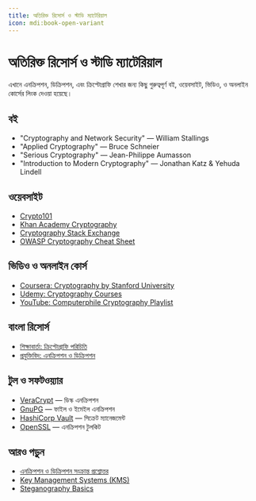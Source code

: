 ```yaml
---
title: অতিরিক্ত রিসোর্স ও স্টাডি ম্যাটেরিয়াল
icon: mdi:book-open-variant
---
```


# অতিরিক্ত রিসোর্স ও স্টাডি ম্যাটেরিয়াল

এখানে এনক্রিপশন, ডিক্রিপশন, এবং ক্রিপ্টোগ্রাফি শেখার জন্য কিছু গুরুত্বপূর্ণ বই, ওয়েবসাইট, ভিডিও, ও অনলাইন কোর্সের লিংক দেওয়া হয়েছে।

## বই
- "Cryptography and Network Security" — William Stallings
- "Applied Cryptography" — Bruce Schneier
- "Serious Cryptography" — Jean-Philippe Aumasson
- "Introduction to Modern Cryptography" — Jonathan Katz & Yehuda Lindell

## ওয়েবসাইট
- [Crypto101](https://crypto101.io/)
- [Khan Academy Cryptography](https://www.khanacademy.org/computing/computer-science/cryptography)
- [Cryptography Stack Exchange](https://crypto.stackexchange.com/)
- [OWASP Cryptography Cheat Sheet](https://cheatsheetseries.owasp.org/cheatsheets/Cryptographic_Storage_Cheat_Sheet.html)

## ভিডিও ও অনলাইন কোর্স
- [Coursera: Cryptography by Stanford University](https://www.coursera.org/learn/crypto)
- [Udemy: Cryptography Courses](https://www.udemy.com/topic/cryptography/)
- [YouTube: Computerphile Cryptography Playlist](https://www.youtube.com/playlist?list=PLzH6n4zXuckr6QmQFQw1rT0QyQb6jV1Lw)

## বাংলা রিসোর্স
- [শিক্ষাবার্তা: ক্রিপ্টোগ্রাফি পরিচিতি](https://www.shikkhabarta.com/cryptography-intro-bangla/)
- [প্রযুক্তিবিদ: এনক্রিপশন ও ডিক্রিপশন](https://www.projukti.com/encryption-decryption-bangla/)

## টুল ও সফটওয়্যার
- [VeraCrypt](https://www.veracrypt.fr/en/Home.html) — ডিস্ক এনক্রিপশন
- [GnuPG](https://gnupg.org/) — ফাইল ও ইমেইল এনক্রিপশন
- [HashiCorp Vault](https://www.vaultproject.io/) — সিক্রেট ম্যানেজমেন্ট
- [OpenSSL](https://www.openssl.org/) — এনক্রিপশন টুলকিট

## আরও পড়ুন
- [এনক্রিপশন ও ডিক্রিপশন সংক্রান্ত প্রশ্নোত্তর](/encryption/qna)
- [Key Management Systems (KMS)](/encryption/kms)
- [Steganography Basics](/encryption/steganography)
